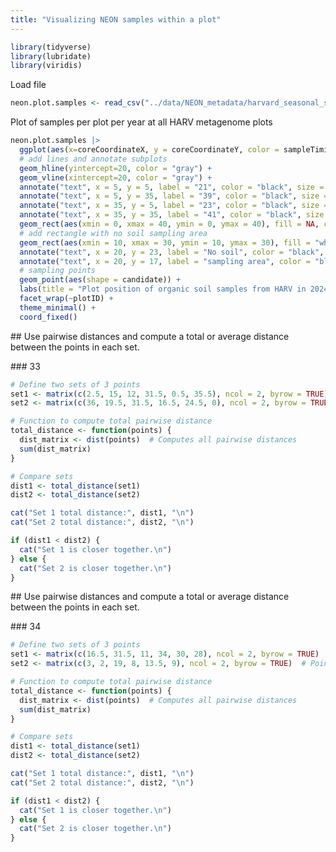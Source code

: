 ```yaml
---
title: "Visualizing NEON samples within a plot"
---
```


```r
library(tidyverse)
library(lubridate)
library(viridis)
```

Load file 

```r
neon.plot.samples <- read_csv("../data/NEON_metadata/harvard_seasonal_study_coordinates.csv")
```

Plot of samples per plot per year at all HARV metagenome plots

```r
neon.plot.samples |> 
  ggplot(aes(x=coreCoordinateX, y = coreCoordinateY, color = sampleTiming)) +
  # add lines and annotate subplots
  geom_hline(yintercept=20, color = "gray") +
  geom_vline(xintercept=20, color = "gray") + 
  annotate("text", x = 5, y = 5, label = "21", color = "black", size = 2) +
  annotate("text", x = 5, y = 35, label = "39", color = "black", size = 2) +
  annotate("text", x = 35, y = 5, label = "23", color = "black", size = 2) +
  annotate("text", x = 35, y = 35, label = "41", color = "black", size = 2) +
  geom_rect(aes(xmin = 0, xmax = 40, ymin = 0, ymax = 40), fill = NA, color = "black", linewidth = .1) +
  # add rectangle with no soil sampling area
  geom_rect(aes(xmin = 10, xmax = 30, ymin = 10, ymax = 30), fill = "white", color = "grey", linewidth = .1) +
  annotate("text", x = 20, y = 23, label = "No soil", color = "black", size = 2) +
  annotate("text", x = 20, y = 17, label = "sampling area", color = "black", size = 2) +
  # sampling points
  geom_point(aes(shape = candidate)) +
  labs(title = "Plot position of organic soil samples from HARV in 2024") +
  facet_wrap(~plotID) +
  theme_minimal() +
  coord_fixed()
```
  
 ## Use pairwise distances and compute a total or average distance between the points in each set.
 
 ### 33
 
```r
# Define two sets of 3 points
set1 <- matrix(c(2.5, 15, 12, 31.5, 0.5, 35.5), ncol = 2, byrow = TRUE)  # Points: (21,2.5), (2,2), (3,3)
set2 <- matrix(c(36, 19.5, 31.5, 16.5, 24.5, 0), ncol = 2, byrow = TRUE)  # Points: (1,1), (1.5,1.5), (2,2)

# Function to compute total pairwise distance
total_distance <- function(points) {
  dist_matrix <- dist(points)  # Computes all pairwise distances
  sum(dist_matrix)
}

# Compare sets
dist1 <- total_distance(set1)
dist2 <- total_distance(set2)

cat("Set 1 total distance:", dist1, "\n")
cat("Set 2 total distance:", dist2, "\n")

if (dist1 < dist2) {
  cat("Set 1 is closer together.\n")
} else {
  cat("Set 2 is closer together.\n")
}
```
 
  ## Use pairwise distances and compute a total or average distance between the points in each set.
 
 ### 34
 
```r
# Define two sets of 3 points
set1 <- matrix(c(16.5, 31.5, 11, 34, 30, 28), ncol = 2, byrow = TRUE)  # Points: (21,2.5), (2,2), (3,3)
set2 <- matrix(c(3, 2, 19, 8, 13.5, 9), ncol = 2, byrow = TRUE)  # Points: (1,1), (1.5,1.5), (2,2)

# Function to compute total pairwise distance
total_distance <- function(points) {
  dist_matrix <- dist(points)  # Computes all pairwise distances
  sum(dist_matrix)
}

# Compare sets
dist1 <- total_distance(set1)
dist2 <- total_distance(set2)

cat("Set 1 total distance:", dist1, "\n")
cat("Set 2 total distance:", dist2, "\n")

if (dist1 < dist2) {
  cat("Set 1 is closer together.\n")
} else {
  cat("Set 2 is closer together.\n")
}
```

